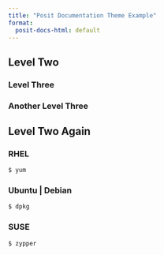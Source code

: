 ```yaml
---
title: "Posit Documentation Theme Example"
format:
  posit-docs-html: default
---
```


## Level Two

### Level Three

### Another Level Three {.preview-header} 

## Level Two Again

::: panel-tabset

### RHEL

```bash
$ yum
```

### Ubuntu | Debian

```bash
$ dpkg
```

### SUSE

```bash
$ zypper
```

:::